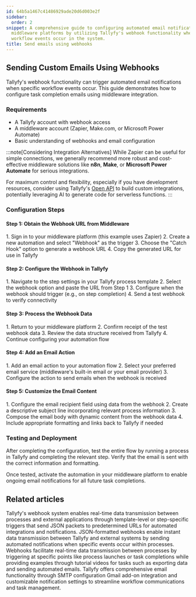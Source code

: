 ```yaml
---
id: 64b5a1467c41486929ade20d6d003e2f
sidebar:
  order: 2
snippet: A comprehensive guide to configuring automated email notifications through
  middleware platforms by utilizing Tallyfy's webhook functionality when specific
  workflow events occur in the system.
title: Send emails using webhooks
---
```



## Sending Custom Emails Using Webhooks

Tallyfy's webhook functionality can trigger automated email notifications when specific workflow events occur. This guide demonstrates how to configure task completion emails using middleware integration.

### Requirements

- A Tallyfy account with webhook access
- A middleware account (Zapier, Make.com, or Microsoft Power Automate)
- Basic understanding of webhooks and email configuration

:::note[Considering Integration Alternatives]
While Zapier can be useful for simple connections, we generally recommend more robust and cost-effective middleware solutions like **n8n**, **Make**, or **Microsoft Power Automate** for serious integrations.

For maximum control and flexibility, especially if you have development resources, consider using Tallyfy's [Open API](/pro/integrations/open-api/) to build custom integrations, potentially leveraging AI to generate code for serverless functions.
:::

### Configuration Steps

#### Step 1: Obtain the Webhook URL from Middleware

<Steps>
1. Sign in to your middleware platform (this example uses Zapier)
2. Create a new automation and select "Webhook" as the trigger
3. Choose the "Catch Hook" option to generate a webhook URL
4. Copy the generated URL for use in Tallyfy
</Steps>

#### Step 2: Configure the Webhook in Tallyfy

<Steps>
1. Navigate to the step settings in your Tallyfy process template
2. Select the webhook option and paste the URL from Step 1
3. Configure when the webhook should trigger (e.g., on step completion)
4. Send a test webhook to verify connectivity
</Steps>

#### Step 3: Process the Webhook Data

<Steps>
1. Return to your middleware platform
2. Confirm receipt of the test webhook data
3. Review the data structure received from Tallyfy
4. Continue configuring your automation flow
</Steps>

#### Step 4: Add an Email Action

<Steps>
1. Add an email action to your automation flow
2. Select your preferred email service (middleware's built-in email or your email provider)
3. Configure the action to send emails when the webhook is received
</Steps>

#### Step 5: Customize the Email Content

<Steps>
1. Configure the email recipient field using data from the webhook
2. Create a descriptive subject line incorporating relevant process information
3. Compose the email body with dynamic content from the webhook data
4. Include appropriate formatting and links back to Tallyfy if needed
</Steps>

### Testing and Deployment

After completing the configuration, test the entire flow by running a process in Tallyfy and completing the relevant step. Verify that the email is sent with the correct information and formatting.

Once tested, activate the automation in your middleware platform to enable ongoing email notifications for all future task completions.


## Related articles
<CardGrid>
<LinkTitleCard header="<b>Webhooks > Details about webhooks</b>" href="/products/pro/integrations/webhooks/how-to-set-up-webhooks-in-tallyfy/" > Tallyfy's webhook system enables real-time data transmission between processes and external applications through template-level or step-specific triggers that send JSON packets to predetermined URLs for automated integrations and notifications. </LinkTitleCard>
<LinkTitleCard header="<b>Integrations > Webhooks</b>" href="/products/pro/integrations/webhooks/" > JSON-formatted webhooks enable instant data transmission between Tallyfy and external systems by sending automated notifications when specific events occur within processes. </LinkTitleCard>
<LinkTitleCard header="<b>Webhooks > Webhook scenarios</b>" href="/products/pro/integrations/webhooks/how-can-i-use-tallyfys-webhooks-feature/" > Webhooks facilitate real-time data transmission between processes by triggering at specific points like process launches or task completions while providing examples through tutorial videos for tasks such as exporting data and sending automated emails. </LinkTitleCard>
<LinkTitleCard header="<b>Integrations > Email and SMTP</b>" href="/products/pro/integrations/email/" > Tallyfy offers comprehensive email functionality through SMTP configuration Gmail add-on integration and customizable notification settings to streamline workflow communications and task management. </LinkTitleCard>
</CardGrid>